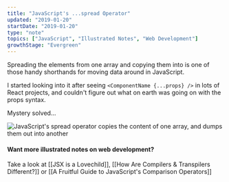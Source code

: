 ```yaml
---
title: "JavaScript's ...spread Operator"
updated: "2019-01-20"
startDate: "2019-01-20"
type: "note"
topics: ["JavaScript", "Illustrated Notes", "Web Development"]
growthStage: "Evergreen"
---
```


<IntroParagraph>

Spreading the elements from one array and copying them into is one of those handy shorthands for moving data around in JavaScript.

</IntroParagraph>

I started looking into it after seeing `<ComponentName {...props} />` in lots of React projects, and couldn't figure out what on earth was going on with the props syntax.

Mystery solved...

<img
    alt="JavaScript's spread operator copies the content of one array, and dumps them out into another"
    src="https://res.cloudinary.com/dg3gyk0gu/image/upload/c_scale,w_900/v1592262848/maggieappleton.com/egghead-course-notes/Spread.png"
/>

#### Want more illustrated notes on web development?

Take a look at [[JSX is a Lovechild]], [[How Are Compilers & Transpilers Different?]] or [[A Fruitful Guide to JavaScript's Comparison Operators]]
